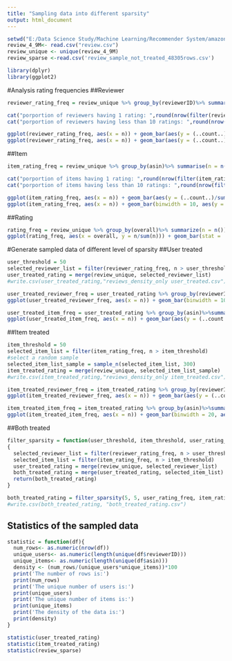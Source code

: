 ---
title: "Sampling data into different sparsity"
output: html_document
---
```{r, cache=TRUE}
setwd("E:/Data Science Study/Machine Learning/Recommender System/amazon data/processed")
review_4_9M<- read.csv("review.csv")
review_unique <- unique(review_4_9M)
review_sparse <-read.csv('review_sample_not_treated_48305rows.csv')

library(dplyr)
library(ggplot2)
```

#Analysis rating frequencies
##Reviewer
```{r, warning=FALSE}
reviewer_rating_freq = review_unique %>% group_by(reviewerID)%>% summarise(n = n())

cat("porportion of reviewers having 1 rating: ",round(nrow(filter(reviewer_rating_freq, n == 1))/nrow(reviewer_rating_freq)*100,2),"%")
cat("porportion of reviewers having less than 10 ratings: ",round(nrow(filter(reviewer_rating_freq, n < 10))/nrow(reviewer_rating_freq)*100,2),"%")

ggplot(reviewer_rating_freq, aes(x = n)) + geom_bar(aes(y = (..count..)/sum(..count..))) + xlim(0,15) + ggtitle("reviewer rating frequencies") + ylab("proportion of reviewers") + xlab("number of ratings")
ggplot(reviewer_rating_freq, aes(x = n)) + geom_bar(aes(y = (..count..)/sum(..count..))) + xlim(10,80) + ggtitle("reviewer rating frequencies for reviewers with above 10 ratings") + ylab("number of reviewers") + xlab("number of ratings")
```

##Item
```{r, warning=FALSE}
item_rating_freq = review_unique %>% group_by(asin)%>% summarise(n = n())

cat("porportion of items having 1 rating: ",round(nrow(filter(item_rating_freq, n == 1))/nrow(item_rating_freq)*100,2),"%")
cat("porportion of items having less than 10 ratings: ",round(nrow(filter(item_rating_freq, n < 10))/nrow(item_rating_freq)*100,2),"%")

ggplot(item_rating_freq, aes(x = n)) + geom_bar(aes(y = (..count..)/sum(..count..))) + xlim(0,50) + ggtitle("item rating frequencies") + ylab("proportion of items") + xlab("number of ratings")
ggplot(item_rating_freq, aes(x = n)) + geom_bar(binwidth = 10, aes(y = (..count..)/sum(..count..))) + xlim(30,1000) + ggtitle("item rating frequencies for items with above 30 ratings") + ylab("proportion of items") + xlab("number of ratings")
```

##Rating
```{r}
rating_freq = review_unique %>% group_by(overall)%>% summarize(n = n())
ggplot(rating_freq, aes(x = overall, y = n/sum(n))) + geom_bar(stat = 'identity') + ggtitle("rating frequencies") + ylab("proportion of each ratings") + xlab("rating")
```

#Generate sampled data of different level of sparsity
##User treated 
```{r}
user_threshold = 50
selected_reviewer_list = filter(reviewer_rating_freq, n > user_threshold)
user_treated_rating = merge(review_unique, selected_reviewer_list)
#write.csv(user_treated_rating,"reviews_density_only user_treated.csv")

user_treated_reviewer_freq = user_treated_rating %>% group_by(reviewerID)%>%summarise(n = n())
ggplot(user_treated_reviewer_freq, aes(x = n)) + geom_bar(binwidth = 10, aes(y = (..count..)/sum(..count..))) + xlim(0,300) + ggtitle("reviewer rating frequencies") + ylab("proportion of reviewers") + xlab("number of ratings")

user_treated_item_freq = user_treated_rating %>% group_by(asin)%>%summarise(n = n())
ggplot(user_treated_item_freq, aes(x = n)) + geom_bar(aes(y = (..count..)/sum(..count..))) + ggtitle("Item rating frequencies") + ylab("proportion of items") + xlab("number of ratings")
```

##Item treated 
```{r}
item_threshold = 50
selected_item_list = filter(item_rating_freq, n > item_threshold)
#select a random sample 
selected_item_list_sample = sample_n(selected_item_list, 300)
item_treated_rating = merge(review_unique, selected_item_list_sample)
#write.csv(item_treated_rating,"reviews_density_only item_treated.csv")

item_treated_reviewer_freq = item_treated_rating %>% group_by(reviewerID)%>%summarise(n = n())
ggplot(item_treated_reviewer_freq, aes(x = n)) + geom_bar(aes(y = (..count..)/sum(..count..))) + ggtitle("reviewer rating frequencies") + ylab("proportion of reviewers") + xlab("number of ratings")

item_treated_item_freq = item_treated_rating %>% group_by(asin)%>%summarise(n = n())
ggplot(item_treated_item_freq, aes(x = n)) + geom_bar(binwidth = 20, aes(y = (..count..)/sum(..count..))) + ggtitle("Item rating frequencies") + ylab("proportion of items") + xlab("number of ratings")
```

##Both treated
```{r}
filter_sparsity = function(user_threshold, item_threshold, user_rating_freq, item_rating_freq, review_unique)
{
  selected_reviewer_list = filter(reviewer_rating_freq, n > user_threshold)
  selected_item_list = filter(item_rating_freq, n > item_threshold)
  user_treated_rating = merge(review_unique, selected_reviewer_list)
  both_treated_rating = merge(user_treated_rating, selected_item_list)
  return(both_treated_rating)
}

both_treated_rating = filter_sparsity(5, 5, user_rating_freq, item_rating_freq, review_unique)
#write.csv(both_treated_rating, "both_treated_rating.csv")
```

## Statistics of the sampled data
```{r}
statistic = function(df){
  num_rows<- as.numeric(nrow(df))
  unique_users<- as.numeric(length(unique(df$reviewerID)))
  unique_items<- as.numeric(length(unique(df$asin)))
  density <- (num_rows/(unique_users*unique_items))*100
  print('The number of rows is:')
  print(num_rows)
  print('The unique number of users is:')
  print(unique_users)
  print('The unique number of items is:')
  print(unique_items)
  print('The density of the data is:')
  print(density)
}

statistic(user_treated_rating)
statistic(item_treated_rating)
statistic(review_sparse)
```